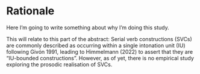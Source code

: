 # Rationale

Here I'm going to write something about why I'm doing this study.

This will relate to this part of the abstract:
Serial verb constructions (SVCs) are commonly described as occurring within a single intonation unit (IU) following Givón 1991, leading to Himmelmann (2022) to assert that they are “IU-bounded constructions”. However, as of yet, there is no empirical study exploring the prosodic realisation of SVCs. 